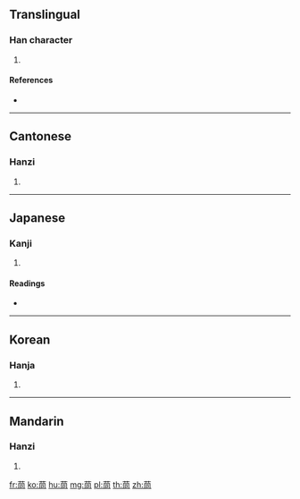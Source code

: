 {{character info/new}}
==Translingual==

===Han character===
{{Han char|rn=140|rad=艸|as=06|sn=12|four=44227|canj=TBMR}}

# {{defn|Han|sort=艸06}}

====References====
* {{Han ref|kx=1029.140|dkj=30925|dj=1488.080|hdz=53204.020|uh=833C|ud=33596|bh=D3A6|bd=54182}}

----

==Cantonese==

===Hanzi===
{{yue-hanzi|jyut=|y=tung4}}

# {{defn|lang=yue|sort=艸06}}

----

==Japanese==

===Kanji===
{{ja-kanji|grade=|rs=艸06}}

# {{defn|lang=ja|sort=艸06}}

====Readings====
* {{ja-readings|on=[[とう]] (tō), [[ず]] (zu)|kun=[[しゅんぎく]] (shungiku)|nanori=}}

----

==Korean==

===Hanja===
{{ko-hanja|hangeul=동|eumhun=|rv=dong|mr=tong|y=tong}}

# {{defn|lang=ko|sort=艸06}}

----

==Mandarin==

===Hanzi===
{{cmn-hanzi|pin=[[tóng]] ([[tong2]])|wg=t'ung<sup>2</sup>}}

# {{defn|lang=cmn|sort=艸06}}

[[fr:茼]]
[[ko:茼]]
[[hu:茼]]
[[mg:茼]]
[[pl:茼]]
[[th:茼]]
[[zh:茼]]